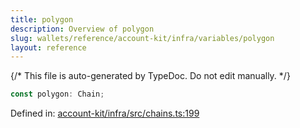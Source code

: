 ```yaml
---
title: polygon
description: Overview of polygon
slug: wallets/reference/account-kit/infra/variables/polygon
layout: reference
---
```


{/* This file is auto-generated by TypeDoc. Do not edit manually. */}

```ts
const polygon: Chain;
```

Defined in: [account-kit/infra/src/chains.ts:199](https://github.com/alchemyplatform/aa-sdk/blob/0cc60e9f694c242d91befdaa2f26cdec3ee389c5/account-kit/infra/src/chains.ts#L199)
